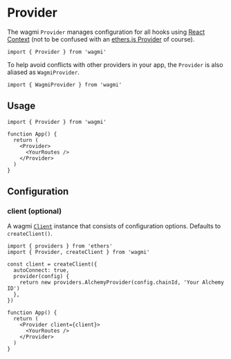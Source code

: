 # Provider

The wagmi `Provider` manages configuration for all hooks using [React Context](https://reactjs.org/docs/context.html) (not to be confused with an [ethers.js Provider](https://docs.ethers.io/v5/api/providers/) of course).

```tsx
import { Provider } from 'wagmi'
```

To help avoid conflicts with other providers in your app, the `Provider` is also aliased as `WagmiProvider`.

```tsx
import { WagmiProvider } from 'wagmi'
```

## Usage

```tsx
import { Provider } from 'wagmi'

function App() {
  return (
    <Provider>
      <YourRoutes />
    </Provider>
  )
}
```

## Configuration

### client (optional)

A wagmi [`Client`](/docs/client) instance that consists of configuration options. Defaults to `createClient()`.

```tsx {4-9,13}
import { providers } from 'ethers'
import { Provider, createClient } from 'wagmi'

const client = createClient({
  autoConnect: true,
  provider(config) {
    return new providers.AlchemyProvider(config.chainId, 'Your Alchemy ID')
  },
})

function App() {
  return (
    <Provider client={client}>
      <YourRoutes />
    </Provider>
  )
}
```
